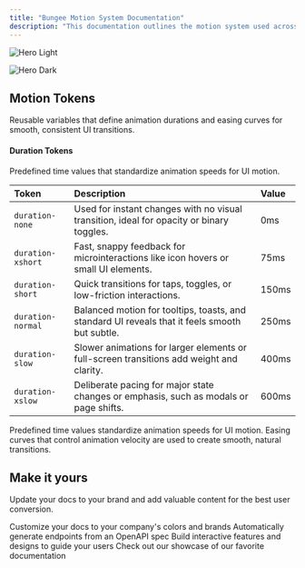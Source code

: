 ```yaml
---
title: "Bungee Motion System Documentation"
description: "This documentation outlines the motion system used across our web and mobile apps. It defines duration and acceleration tokens, semantic motion patterns, and specific motion specs for core components."
---
```


<img
  className="block dark:hidden"
  src="/images/hero-light.png"
  alt="Hero Light"
/>

<img
  className="hidden dark:block"
  src="/images/hero-dark.png"
  alt="Hero Dark"
/>

## Motion Tokens

Reusable variables that define animation durations and easing curves for smooth, consistent UI transitions.

#### Duration Tokens

Predefined time values that standardize animation speeds for UI motion.

| Token             | Description                                                                                    | Value |
| :---------------- | :--------------------------------------------------------------------------------------------- | :---- |
| `duration-none`   | Used for instant changes with no visual transition, ideal for opacity or binary toggles.       | 0ms   |
| `duration-xshort` | Fast, snappy feedback for microinteractions like icon hovers or small UI elements.             | 75ms  |
| `duration-short`  | Quick transitions for taps, toggles, or low-friction interactions.                             | 150ms |
| `duration-normal` | Balanced motion for tooltips, toasts, and standard UI reveals that it feels smooth but subtle. | 250ms |
| `duration-slow`   | Slower animations for larger elements or full-screen transitions add weight and clarity.       | 400ms |
| `duration-xslow`  | Deliberate pacing for major state changes or emphasis, such as modals or page shifts.          | 600ms |

<CardGroup cols={2}>
  <Card title="Duration Tokens" icon="pen-to-square" href="https://mintlify.com/docs/quickstart">
    Predefined time values standardize animation speeds for UI motion.
  </Card>
  <Card title="Acceleration Tokens" icon="image" href="https://mintlify.com/docs/development">
    Easing curves that control animation velocity are used to create smooth, natural transitions.
  </Card>
</CardGroup>

## Make it yours

Update your docs to your brand and add valuable content for the best user conversion.

<CardGroup cols={2}>
  <Card title="Customize Style" icon="palette" href="https://mintlify.com/docs/settings/global">
    Customize your docs to your company's colors and brands
  </Card>
  <Card title="Reference APIs" icon="code" href="https://mintlify.com/docs/api-playground/openapi">
    Automatically generate endpoints from an OpenAPI spec
  </Card>
  <Card title="Add Components" icon="screwdriver-wrench" href="https://mintlify.com/docs/content/components/accordions">
    Build interactive features and designs to guide your users
  </Card>
  <Card title="Get Inspiration" icon="stars" href="https://mintlify.com/customers">
    Check out our showcase of our favorite documentation
  </Card>
</CardGroup>